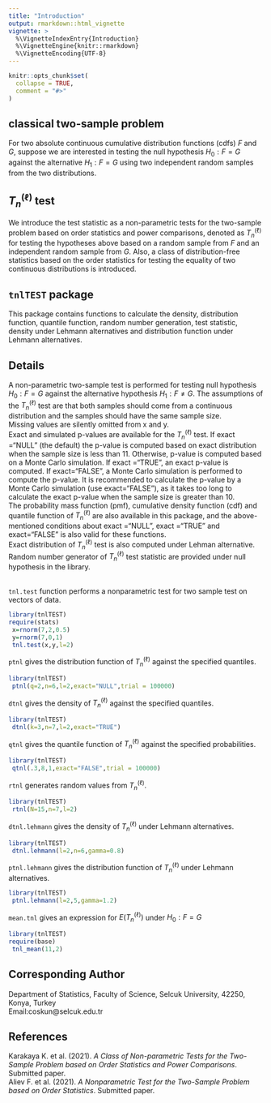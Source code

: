```yaml
---
title: "Introduction"
output: rmarkdown::html_vignette
vignette: >
  %\VignetteIndexEntry{Introduction}
  %\VignetteEngine{knitr::rmarkdown}
  %\VignetteEncoding{UTF-8}
---
```


```r
knitr::opts_chunk$set(
  collapse = TRUE,
  comment = "#>"
)
```

## classical two-sample problem
For two absolute continuous cumulative distribution functions (cdfs) $F$ and $G$, suppose we are interested in testing the null hypothesis
$H_0 : F = G$ against the alternative $H_1 :F=G$ using two independent random samples from the two distributions. 


## ${T_n^{(\ell)}}$ test
We introduce the test statistic as a non-parametric tests for the two-sample problem based on order statistics and power comparisons, denoted as ${T_n^{(\ell)}}$ for testing the hypotheses above based on a random sample from $F$ and an independent random sample from $G$. Also, a class of distribution-free statistics based on the order statistics for testing the equality of two continuous distributions is introduced.


## ```tnlTEST``` package
This package contains functions to calculate the density, distribution function, quantile function, random number generation, test statistic, density under Lehmann alternatives and distribution function under Lehmann alternatives. 


## Details 
A non-parametric two-sample test is performed for testing null hypothesis ${H_0:F=G}$ against the alternative hypothesis ${H_1:F\not=G}$. The assumptions of the ${T_n^{(\ell)}}$  test are that both samples should come from a continuous distribution and the samples should have the same sample size.<br />
Missing values are silently omitted from x and y.<br />
Exact and simulated p-values are available for the ${T_n^{(\ell)}}$ test. If exact ="NULL" (the default) the p-value is computed based on exact distribution when the sample size is less than 11. Otherwise, p-value is computed based on a Monte Carlo simulation. If exact ="TRUE", an exact p-value is computed. If exact="FALSE", a Monte Carlo simulation is performed to compute the p-value. It is recommended to calculate the p-value by a Monte Carlo simulation (use exact="FALSE"), as it takes too long to calculate the exact p-value when the sample size is greater than 10. <br />
The probability mass function (pmf), cumulative density function (cdf) and quantile function of ${T_n^{(\ell)}}$ are also available in this package, and the above-mentioned conditions about exact ="NULL", exact ="TRUE" and exact="FALSE" is also valid for these functions.<br />
Exact distribution of ${T_n^{(\ell)}}$ test is also computed under Lehman alternative.<br />
Random number generator of ${T_n^{(\ell)}}$ test statistic are provided under null hypothesis in the library.<br /> <br />





```tnl.test``` function performs a nonparametric test for two sample test on vectors of data.
```r
library(tnlTEST)
require(stats)
 x=rnorm(7,2,0.5)
 y=rnorm(7,0,1)
 tnl.test(x,y,l=2)
```

```ptnl``` gives the distribution function of ${T_n^{(\ell)}}$ against the specified quantiles.
```r
library(tnlTEST)
 ptnl(q=2,n=6,l=2,exact="NULL",trial = 100000)
```

```dtnl``` gives the density of ${T_n^{(\ell)}}$ against the specified quantiles.
```r
library(tnlTEST)
 dtnl(k=3,n=7,l=2,exact="TRUE")
```

```qtnl``` gives the quantile function of ${T_n^{(\ell)}}$ against the specified probabilities.
```r
library(tnlTEST)
 qtnl(.3,8,1,exact="FALSE",trial = 100000)
```

```rtnl``` generates random values from ${T_n^{(\ell)}}$.
```r
library(tnlTEST)
 rtnl(N=15,n=7,l=2)
```


```dtnl.lehmann``` gives the density of ${T_n^{(\ell)}}$ under Lehmann alternatives. 
```r
library(tnlTEST)
 dtnl.lehmann(l=2,n=6,gamma=0.8)
```



```ptnl.lehmann``` gives the  distribution function of ${T_n^{(\ell)}}$ under Lehmann alternatives.
```r
library(tnlTEST)
 ptnl.lehmann(l=2,5,gamma=1.2)
```



```mean.tnl``` gives an expression for $E({T_n^{(\ell)}})$ under ${H_0:F=G}$
```r
library(tnlTEST)
require(base)
 tnl_mean(11,2)
```

## Corresponding Author
Department of Statistics, Faculty of Science, Selcuk University, 42250, Konya, Turkey  <br />
Email:coskun@selcuk.edu.tr


## References 
Karakaya K. et al. (2021). *A Class of Non-parametric Tests for the Two-Sample Problem based on Order Statistics and Power Comparisons*. Submitted paper.<br />
Aliev F. et al. (2021). *A Nonparametric Test for the Two-Sample Problem based on Order Statistics*. Submitted paper.
